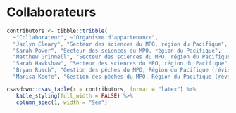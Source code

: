 \needspace{0.35\textheight}

# Collaborateurs

```r
contributors <- tibble::tribble(
  ~"Collaborateur", ~"Organisme d'appartenance",
  "Jaclyn Cleary", "Secteur des sciences du MPO, région du Pacifique",
  "Sarah Power", "Secteur des sciences du MPO, région du Pacifique",
  "Matthew Grinnell", "Secteur des sciences du MPO, région du Pacifique",
  "Sarah Hawkshaw", "Secteur des sciences du MPO, région du Pacifique",
  "Bryan Rusch", "Gestion des pêches du MPO, Région du Pacifique (réviseur)",
  "Marisa Keefe", "Gestion des pêches du MPO, Région du Pacifique (réviseur)")
```

```r
csasdown::csas_table(x = contributors, format = "latex") %>%
   kable_styling(full_width = FALSE) %>%
   column_spec(1, width = "9em")
```

<!-- Omit Contributors from table numbering -->
\addtocounter{table}{-1}
